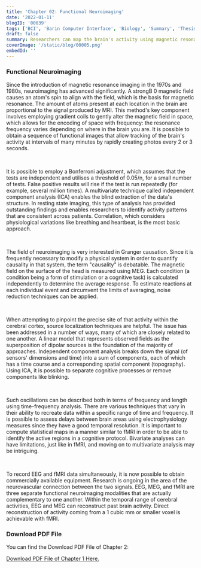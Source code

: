 ```yaml
---
title: 'Chapter 02: Functional Neuroimaging'
date: '2022-01-11'
blogID: '00039'
tags: ['BCI', 'Barin Computer Interface', 'Biology', 'Summary', 'Thesis', 'Literature Review']
draft: false
summary: Researchers can map the brain's activity using magnetic resonance imaging. A series of functional pictures that allow for tracking of brain activity at intervals of several minutes can be obtained. The neuroimaging modalities of electroencephalography (EEG) and magnetic electrophysiology (MEG) are truly complementary to one another. Commercially available technology is now available to simultaneously record EEG and fMRI data. The relationship between the two signals is still being studied.
coverImage: '/static/blog/00005.png'
embedId: ''
---
```


<TOCInline toc={props.toc} exclude="Overview" toHeading={3} />

### Functional Neuroimaging

Since the introduction of magnetic resonance imaging in the 1970s and 1980s, neuroimaging has advanced significantly. A strongB 0 magnetic field causes an atom's spin to align with the field, which is the basis for magnetic resonance. The amount of atoms present at each location in the brain are proportional to the signal produced by MRI. This method's key component involves employing gradient coils to gently alter the magnetic field in space, which allows for the encoding of space with frequency: the resonance frequency varies depending on where in the brain you are. It is possible to obtain a sequence of functional images that allow tracking of the brain's activity at intervals of many minutes by rapidly creating photos every 2 or 3 seconds.

<br />

It is possible to employ a Bonferroni adjustment, which assumes that the tests are independent and utilises a threshold of 0.05/n, for a small number of tests. False positive results will rise if the test is run repeatedly (for example, several million times). A multivariate technique called independent component analysis (ICA) enables the blind extraction of the data's structure. In resting state imaging, this type of analysis has provided outstanding findings and enables researchers to identify activity patterns that are consistent across patients. Correlation, which considers physiological variations like breathing and heartbeat, is the most basic approach.

<br />

The field of neuroimaging is very interested in Granger causation. Since it is frequently necessary to modify a physical system in order to quantify causality in that system, the term "causality" is debatable. The magnetic field on the surface of the head is measured using MEG. Each condition (a condition being a form of stimulation or a cognitive task) is calculated independently to determine the average response. To estimate reactions at each individual event and circumvent the limits of averaging, noise reduction techniques can be applied.

<br />

When attempting to pinpoint the precise site of that activity within the cerebral cortex, source localization techniques are helpful. The issue has been addressed in a number of ways, many of which are closely related to one another. A linear model that represents observed fields as the superposition of dipolar sources is the foundation of the majority of approaches. Independent component analysis breaks down the signal (of sensors' dimensions and time) into a sum of components, each of which has a time course and a corresponding spatial component (topography). Using ICA, it is possible to separate cognitive processes or remove components like blinking.

<br />

Such oscillations can be described both in terms of frequency and length using time-frequency analysis. There are various techniques that vary in their ability to recreate data within a specific range of time and frequency. It is possible to assess delays between brain areas using electrophysiology measures since they have a good temporal resolution. It is important to compute statistical maps in a manner similar to fMRI in order to be able to identify the active regions in a cognitive protocol. Bivariate analyses can have limitations, just like in fMRI, and moving on to multivariate analysis may be intriguing.

<br />

To record EEG and fMRI data simultaneously, it is now possible to obtain commercially available equipment. Research is ongoing in the area of the neurovascular connection between the two signals. EEG, MEG, and fMRI are three separate functional neuroimaging modalities that are actually complementary to one another. Within the temporal range of cerebral activities, EEG and MEG can reconstruct past brain activity. Direct reconstruction of activity coming from a 1 cubic mm or smaller voxel is achievable with fMRI.

### Download PDF File

You can find the Download PDF File of Chapter 2:

<a href="/static/blog/00039_1.pdf" download>
  Download PDF File of Chapter 1 Here.
</a>
